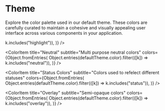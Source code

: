 
<Meta title="Providers/Theme/Palette" />

# Theme

Explore the color palette used in our default theme.
These colors are carefully curated to maintain a cohesive and visually appealing user interface across various components in your application.

<ColorPalette>
  <ColorItem
    title="Highlight Colors"
    subtitle="Mostly used for CTA's"
    colors={Object.fromEntries(
      Object.entries(defaultTheme.color).filter(([k]) => k.includes("highlight")),
    )}
  />

  <ColorItem
    title="Neutral"
    subtitle="Multi purpose neutral colors"
    colors={Object.fromEntries(
      Object.entries(defaultTheme.color).filter(([k]) => k.includes("neutral")),
    )}
  />

  <ColorItem
    title="Status Colors"
    subtitle="Colors used to refelect different statuses"
    colors={Object.fromEntries(
      Object.entries(defaultTheme.color).filter(([k]) => k.includes("status")),
    )}
  />

  <ColorItem
    title="Overlay"
    subtitle="Semi-opaque colors"
    colors={Object.fromEntries(
      Object.entries(defaultTheme.color).filter(([k]) => k.includes("overlay")),
    )}
  />
</ColorPalette>
